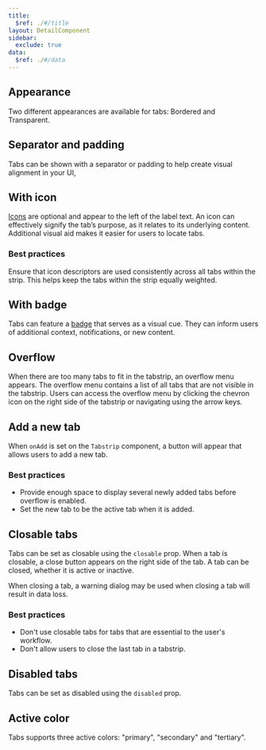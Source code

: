 ```yaml
---
title:
  $ref: ./#/title
layout: DetailComponent
sidebar:
  exclude: true
data:
  $ref: ./#/data
---
```


<LivePreviewControls>
<LivePreview componentName="tabs" exampleName="Appearance" >

## Appearance

Two different appearances are available for tabs: Bordered and Transparent.

</LivePreview>

<LivePreview componentName="tabs" exampleName="SeparatorAndPadding" >

## Separator and padding

Tabs can be shown with a separator or padding to help create visual alignment in your UI,

</LivePreview>

<LivePreview componentName="tabs" exampleName="WithIcon" >

## With icon

[Icons](../icon) are optional and appear to the left of the label text. An icon can effectively signify the tab’s purpose, as it relates to its underlying content. Additional visual aid makes it easier for users to locate tabs.

### Best practices

Ensure that icon descriptors are used consistently across all tabs within the strip. This helps keep the tabs within the strip equally weighted.

</LivePreview>

<LivePreview componentName="tabs" exampleName="WithBadge" >

## With badge

Tabs can feature a [badge](../badge) that serves as a visual cue. They can inform users of additional context, notifications, or new content.

</LivePreview>

<LivePreview componentName="tabs" exampleName="Overflow" >

## Overflow

When there are too many tabs to fit in the tabstrip, an overflow menu appears. The overflow menu contains a list of all tabs that are not visible in the tabstrip. Users can access the overflow menu by clicking the chevron icon on the right side of the tabstrip or navigating using the arrow keys.

</LivePreview>

<LivePreview componentName="tabs" exampleName="AddANewTab" >

## Add a new tab

When `onAdd` is set on the `Tabstrip` component, a button will appear that allows users to add a new tab.

### Best practices

- Provide enough space to display several newly added tabs before overflow is enabled.
- Set the new tab to be the active tab when it is added.

</LivePreview>

<LivePreview componentName="tabs" exampleName="ClosableTabs" >

## Closable tabs

Tabs can be set as closable using the `closable` prop. When a tab is closable, a close button appears on the right side of the tab. A tab can be closed, whether it is active or inactive.

When closing a tab, a warning dialog may be used when closing a tab will result in data loss.

### Best practices

- Don't use closable tabs for tabs that are essential to the user's workflow.
- Don't allow users to close the last tab in a tabstrip.

</LivePreview>

<LivePreview componentName="tabs" exampleName="DisabledTabs" >

## Disabled tabs

Tabs can be set as disabled using the `disabled` prop.

</LivePreview>

<LivePreview componentName="tabs" exampleName="ActiveColor" >

## Active color

Tabs supports three active colors: "primary", "secondary" and "tertiary".

</LivePreview>
</LivePreviewControls>
